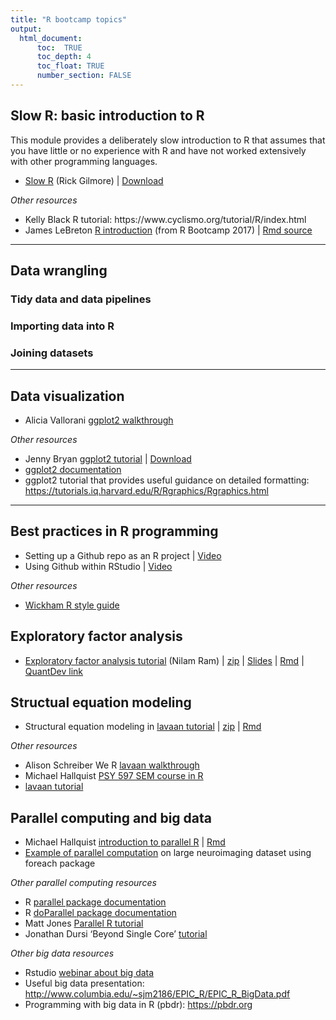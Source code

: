 ```yaml
---
title: "R bootcamp topics"
output:
  html_document:
      toc:  TRUE
      toc_depth: 4
      toc_float: TRUE
      number_section: FALSE
---
```


## Slow R: basic introduction to R

This module provides a deliberately slow introduction to R that assumes that you have little or no experience with R and have not worked extensively with other programming languages.

- [Slow R](talks/slow-r.html) (Rick Gilmore) | [Download](talks/slow-r.Rmd)

*Other resources*

- Kelly Black R tutorial: https://www.cyclismo.org/tutorial/R/index.html
- James LeBreton [R introduction](https://psu-psychology.github.io/r-bootcamp/talks/R-Workshop-James.nb.html) (from R Bootcamp 2017) | [Rmd source](https://github.com/psu-psychology/r-bootcamp/blob/master/docs/talks/R-Workshop-James.Rmd)

***

## Data wrangling

### Tidy data and data pipelines

### Importing data into R

### Joining datasets

***

## Data visualization

- Alicia Vallorani [ggplot2 walkthrough](talks/ggplot2_tutorial_vallorani.html)

*Other resources*

- Jenny Bryan [ggplot2 tutorial](https://github.com/jennybc/ggplot2-tutorial) | [Download](https://github.com/jennybc/ggplot2-tutorial/archive/master.zip)
- [ggplot2 documentation](http://ggplot2.tidyverse.org/reference/)
- ggplot2 tutorial that provides useful guidance on detailed formatting: <https://tutorials.iq.harvard.edu/R/Rgraphics/Rgraphics.html>

***

## Best practices in R programming

- Setting up a Github repo as an R project | [Video](mov/rstudio-project-on-github.mp4)
- Using Github within RStudio | [Video](mov/edit-save-commit-push.mp4)

*Other resources*

- [Wickham R style guide](http://adv-r.had.co.nz/Style.html)

## Exploratory factor analysis

- [Exploratory factor analysis tutorial](talks/IntroBasicEFA_2018_0815.html) (Nilam Ram) | [zip](zips/ram_efa.zip) | [Slides](docs/talks/RBootcamp_IntroFactorAnalysis_2018_0816.pdf) | [Rmd](docs/talks/IntroBasicEFA_2018_0815.Rmd) | [QuantDev link](https://quantdev.ssri.psu.edu/tutorials/intro-basic-exploratory-factor-analysis)

## Structual equation modeling

- Structural equation modeling in [lavaan tutorial](talks/lavaan_tutorial.html) | [zip](zips/hallquist_lavaan.zip) | [Rmd](docs/talks/lavaan_tutorial.Rmd)

*Other resources*

- Alison Schreiber We R [lavaan walkthrough](https://quantdev.ssri.psu.edu/tutorials/structural-equation-modeling-r-using-lavaan)
- Michael Hallquist [PSY 597 SEM course in R](https://psu-psychology.github.io/psy-597-SEM/)
- [lavaan tutorial](http://lavaan.ugent.be/tutorial/index.html)

## Parallel computing and big data

- Michael Hallquist [introduction to parallel R](talks/parallel_r.html) | [Rmd](docs/talks/parallel_r.Rmd)
- [Example of parallel computation](R/clock_MEG_lmer.R) on large neuroimaging dataset using foreach package

*Other parallel computing resources*

- R [parallel package documentation](https://stat.ethz.ch/R-manual/R-devel/library/parallel/doc/parallel.pdf)
- R [doParallel package documentation](https://cran.r-project.org/web/packages/doParallel/vignettes/gettingstartedParallel.pdf)
- Matt Jones [Parallel R tutorial](https://nceas.github.io/oss-lessons/parallel-computing-in-r/parallel-computing-in-r.html)
- Jonathan Dursi 'Beyond Single Core' [tutorial](https://ljdursi.github.io/beyond-single-core-R)

*Other big data resources*

- Rstudio [webinar about big data](https://www.rstudio.com/resources/webinars/working-with-big-data-in-r/)
- Useful big data presentation: <http://www.columbia.edu/~sjm2186/EPIC_R/EPIC_R_BigData.pdf>
- Programming with big data in R (pbdr): <https://pbdr.org>
